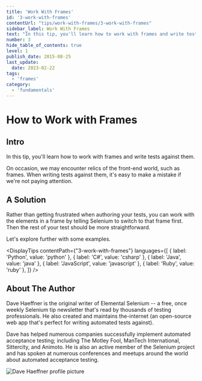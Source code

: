 ```yaml
---
title: 'Work With Frames'
id: '3-work-with-frames'
contentUrl: "tips/work-with-frames/3-work-with-frames"
sidebar_label: Work With Frames
text: "In this tip, you'll learn how to work with frames and write tests against them. On occasion, we may encounter relics of the front-end world, such as frames."
number: 3
hide_table_of_contents: true
level: 1
publish_date: 2015-08-25
last_update:
  date: 2023-02-22
tags:
  - 'frames'
category:
  - 'fundamentals'
---
```


# How to Work with Frames

## Intro

In this tip, you'll learn how to work with frames and write tests against them.

On occasion, we may encounter relics of the front-end world, such as frames. When writing tests against them, it's
easy to make a mistake if we're not paying attention.

## A Solution

Rather than getting frustrated when authoring your tests, you can work with the elements in a frame by telling
Selenium to switch to that frame first. Then the rest of your test should be more straightforward.

Let's explore further with some examples.


<DisplayTips contentPath={"3-work-with-frames"} languages={[
    { label: 'Python', value: 'python' },
    { label: 'C#', value: 'csharp' },
    { label: 'Java', value: 'java' },
    { label: 'JavaScript', value: 'javascript' },
    { label: 'Ruby', value: 'ruby' },
]} />


## About The Author

Dave Haeffner is the original writer of Elemental Selenium -- a free, once weekly Selenium tip newsletter that's read
by thousands of testing professionals. He also created and maintains the-internet (an open-source web app that's
perfect for writing automated tests against).

Dave has helped numerous companies successfully implement automated acceptance testing; including The Motley Fool,
ManTech International, Sittercity, and Animoto. He is also an active member of the Selenium project and has spoken
at numerous conferences and meetups around the world about automated acceptance testing.

![Dave Haeffner profile picture](/img/authors/dave-haeffner.jpeg#author-img 'a title')
